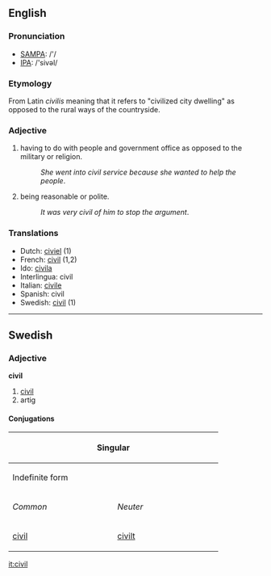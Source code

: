 ==English==
===Pronunciation===
*[[w:SAMPA|SAMPA]]: /'/
*[[w:IPA|IPA]]: /'sivəl/

=== Etymology ===
From Latin ''civilis'' meaning that it refers to "civilized city dwelling" as opposed to the rural ways of the countryside.

=== Adjective ===
#having to do with people and government office as opposed to the military or religion. 
#:''She went into civil service because she wanted to help the people''.
#being reasonable or polite.
#:''It was very civil of him to stop the argument''.

=== Translations ===
*Dutch: [[civiel]] (1)
*French: [[civil]] (1,2)
*Ido: [[civila]]
*Interlingua: civil
*Italian: [[civile]]
*Spanish: civil
*Swedish: [[civil#Swedish|civil]] (1)
----

==Swedish==
===Adjective===
'''civil'''
#[[civil#English|civil]]
#artig
====Conjugations====
{| border=1 cellspacing=0 
|- bgcolor="#FFFFF0" align=center
! colspan=4 width=400 | Singular
! rowspan=3 width=100 | Plural
|- bgcolor="#FFFFF0" align=center
! colspan=2 width=200 | Indefinite form
! colspan=2 width=200 | Definite form
|- bgcolor="#FFFFF0" align=center
| width=100 | ''Common''
| width=100 | ''Neuter''
| width=100 | ''Sexus maskuline''
| width=100 | ''Other sexus''
|- align=center
| [[civil]]
| [[civilt]]
| [[civile]]
| [[civila]]
| [[civila]]
|}
[[it:civil]]
